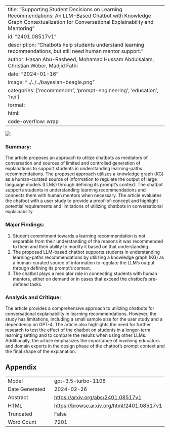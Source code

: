 
---
title: "Supporting Student Decisions on Learning Recommendations: An LLM-Based Chatbot with Knowledge Graph Contextualization for Conversational Explainability and Mentoring"
id: "2401.08517v1"
description: "Chatbots help students understand learning recommendations, but still need human mentor support."
author: Hasan Abu-Rasheed, Mohamad Hussam Abdulsalam, Christian Weber, Madjid Fathi
date: "2024-01-16"
image: "../../../bayesian-beagle.png"
categories: ['recommender', 'prompt-engineering', 'education', 'hci']
format:
  html:
    code-overflow: wrap
---

![](../../../bayesian-beagle.png)

### **Summary:**
The article proposes an approach to utilize chatbots as mediators of conversation and sources of limited and controlled generation of explanations to support students in understanding learning-paths recommendations. The proposed approach utilizes a knowledge graph (KG) as a human-curated source of information to regulate the output of large language models (LLMs) through defining its prompt’s context. The chatbot supports students in understanding learning recommendations and connects them with human mentors when necessary. The article evaluates the chatbot with a user study to provide a proof-of-concept and highlight potential requirements and limitations of utilizing chatbots in conversational explainability.

### Major Findings:
1. Student commitment towards a learning recommendation is not separable from their understanding of the reasons it was recommended to them and their ability to modify it based on that understanding.
2. The proposed LLM-based chatbot supports students in understanding learning-paths recommendations by utilizing a knowledge graph (KG) as a human-curated source of information to regulate the LLM’s output through defining its prompt’s context.
3. The chatbot plays a mediator role in connecting students with human mentors, either on demand or in cases that exceed the chatbot’s pre-defined tasks.

### Analysis and Critique:
The article provides a comprehensive approach to utilizing chatbots for conversational explainability in learning recommendations. However, the study has limitations, including a small sample size for the user study and a dependency on GPT-4. The article also highlights the need for further research to test the effect of the chatbot on students in a longer-term learning setting and to compare the results when using other LLMs. Additionally, the article emphasizes the importance of involving educators and domain experts in the design phase of the chatbot's prompt context and the final shape of the explanation.

## Appendix

|          |          |
|----------|----------|
| Model     | gpt-3.5-turbo-1106       |
| Date Generated     | 2024-02-26       |
| Abstract | [https://arxiv.org/abs/2401.08517v1](https://arxiv.org/abs/2401.08517v1)        |
| HTML     | [https://browse.arxiv.org/html/2401.08517v1](https://browse.arxiv.org/html/2401.08517v1)       |
| Truncated       | False       |
| Word Count       | 7201       |